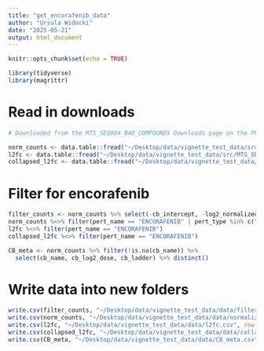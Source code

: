```yaml
---
title: "get_encorafenib_data"
author: "Ursula Widocki"
date: "2025-05-21"
output: html_document
---
```


```r
knitr::opts_chunk$set(echo = TRUE)
```

```r
library(tidyverse)
library(magrittr)
```

# Read in downloads
```r
# Downloaded from the MTS_SEQ004_B40_COMPOUNDS Downloads page on the PRISM portal

norm_counts <- data.table::fread("~/Desktop/data/vignette_test_data/src/MTS_SEQ004_B40_COMPOUNDS_normalized_counts.csv")
l2fc <- data.table::fread("~/Desktop/data/vignette_test_data/src/MTS_SEQ004_B40_COMPOUNDS_l2fc.csv")
collapsed_l2fc <- data.table::fread("~/Desktop/data/vignette_test_data/src/MTS_SEQ004_B40_COMPOUNDS_collapsed_l2fc.csv")
```

# Filter for encorafenib
```r
filter_counts <- norm_counts %>% select(-cb_intercept, -log2_normalized_n)
norm_counts %<>% filter(pert_name == "ENCORAFENIB" | pert_type %in% c("ctl_vehicle", "trt_poscon"))
l2fc %<>% filter(pert_name == "ENCORAFENIB")
collapsed_l2fc %<>% filter(pert_name == "ENCORAFENIB")

CB_meta <- norm_counts %>% filter(!is.na(cb_name)) %>% 
  select(cb_name, cb_log2_dose, cb_ladder) %>% distinct()
```

# Write data into new folders
```r
write.csv(filter_counts, "~/Desktop/data/vignette_test_data/data/filtered_counts.csv", row.names = F)
write.csv(norm_counts, "~/Desktop/data/vignette_test_data/data/normalized_counts.csv", row.names = F)
write.csv(l2fc, "~/Desktop/data/vignette_test_data/data/l2fc.csv", row.names = F)
write.csv(collapsed_l2fc, "~/Desktop/data/vignette_test_data/data/collapsed_l2fc.csv", row.names = F)
write.csv(CB_meta, "~/Desktop/data/vignette_test_data/data/CB_meta.csv", row.names = F)
```


